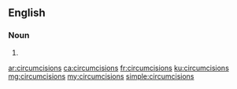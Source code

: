 ==English==

===Noun===
{{head|en|plural}}

# {{plural of|circumcision|lang=en}}

[[ar:circumcisions]]
[[ca:circumcisions]]
[[fr:circumcisions]]
[[ku:circumcisions]]
[[mg:circumcisions]]
[[my:circumcisions]]
[[simple:circumcisions]]